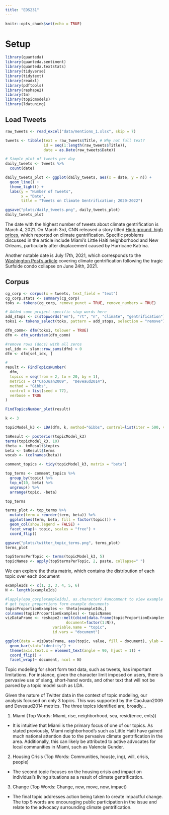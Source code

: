 ```yaml
---
title: "EDS231"
---
```


```r
knitr::opts_chunk$set(echo = TRUE)
```

# Setup

```r
library(quanteda)
library(quanteda.sentiment)
library(quanteda.textstats)
library(tidyverse)
library(tidytext)
library(readxl)
library(pdftools)
library(reshape2)
library(tm)
library(topicmodels)
library(ldatuning)
```

## Load Tweets

```r
raw_tweets <- read_excel("data/mentions_1.xlsx", skip = 7)

tweets <- tibble(text = raw_tweets$Title, # Why not full text?
                 id = seq(1:length(raw_tweets$Title)),
                 date = as.Date(raw_tweets$Date))

# Simple plot of tweets per day
daily_tweets <- tweets %>%
  count(date) 

daily_tweets_plot <- ggplot(daily_tweets, aes(x = date, y = n)) +
  geom_line() +
  theme_light() +
  labs(y = "Number of Tweets",
       x = "Date",
       title = "Tweets on Climate Gentrification; 2020-2022")

ggsave("plots/daily_tweets.png", daily_tweets_plot)
daily_tweets_plot
```

The date with the highest number of tweets about climate gentrification is March 4, 2021. On March 3rd, CNN released a story titled [High ground, high prices](https://www.cnn.com/interactive/2021/03/us/climate-gentrification-cnnphotos-invs/), which reported on climate gentrification. Specific problems discussed in the article include Miami's Little Haiti neighborhood and New Orleans, particularly after displacement caused by Hurricane Katrina.

Another notable date is July 17th, 2021, which corresponds to the [Washington Post's article](https://www.washingtonpost.com/nation/2021/07/17/climate-gentrification-miami-condo-collapse/) covering climate gentrification following the tragic Surfside condo collapse on June 24th, 2021.

## Corpus

```r
cg_corp <- corpus(x = tweets, text_field = "text")
cg_corp.stats <- summary(cg_corp)
toks <- tokens(cg_corp, remove_punct = TRUE, remove_numbers = TRUE)

# Added some project-specific stop words here
add_stops <- c(stopwords("en"), "rt", "n", "climate", "gentrification")
toks1 <- tokens_select(toks, pattern = add_stops, selection = "remove")
```

```r
dfm_comm<- dfm(toks1, tolower = TRUE)
dfm <- dfm_wordstem(dfm_comm)

#remove rows (docs) with all zeros
sel_idx <- slam::row_sums(dfm) > 0 
dfm <- dfm[sel_idx, ]
```

```r
#
result <- FindTopicsNumber(
  dfm,
  topics = seq(from = 2, to = 20, by = 1),
  metrics = c("CaoJuan2009",  "Deveaud2014"),
  method = "Gibbs",
  control = list(seed = 77),
  verbose = TRUE
)

FindTopicsNumber_plot(result)
```

```r
k <- 3

topicModel_k3 <- LDA(dfm, k, method="Gibbs", control=list(iter = 500, verbose = 100))

tmResult <- posterior(topicModel_k3)
terms(topicModel_k3, 10)
theta <- tmResult$topics
beta <- tmResult$terms
vocab <- (colnames(beta))
```


```r
comment_topics <- tidy(topicModel_k3, matrix = "beta")

top_terms <- comment_topics %>%
  group_by(topic) %>%
  top_n(10, beta) %>%
  ungroup() %>%
  arrange(topic, -beta)

top_terms
```


```r
terms_plot <- top_terms %>%
  mutate(term = reorder(term, beta)) %>%
  ggplot(aes(term, beta, fill = factor(topic))) +
  geom_col(show.legend = FALSE) +
  facet_wrap(~ topic, scales = "free") +
  coord_flip()

ggsave("plots/twitter_topic_terms.png", terms_plot)
terms_plot
```

```r
top5termsPerTopic <- terms(topicModel_k3, 5)
topicNames <- apply(top5termsPerTopic, 2, paste, collapse=" ")
```

We can explore the theta matrix, which contains the distribution of each topic over each document

```r
exampleIds <- c(1, 2, 3, 4, 5, 6)
N <- length(exampleIds)

#lapply(epa_corp[exampleIds], as.character) #uncomment to view example text
# get topic proportions form example documents
topicProportionExamples <- theta[exampleIds,]
colnames(topicProportionExamples) <- topicNames
vizDataFrame <- reshape2::melt(cbind(data.frame(topicProportionExamples), 
                           document=factor(1:N)), 
                     variable.name = "topic", 
                     id.vars = "document")  

ggplot(data = vizDataFrame, aes(topic, value, fill = document), ylab = "proportion") +
  geom_bar(stat="identity") +
  theme(axis.text.x = element_text(angle = 90, hjust = 1)) +  
  coord_flip() +
  facet_wrap(~ document, ncol = N)
```

Topic modeling for short form text data, such as tweets, has important limitations. For instance, given the character limit imposed on users, there is pervasive use of slang, short-hand words, and other text that will not be parsed by a topic model such as LDA. 

Given the nature of Twitter data in the context of topic modeling, our analysis focused on only 3 topics. This was supported by the CaoJuan2009 and Deveaud2014 metrics. The three topics identified are, broadly...

1. Miami (Top Words: Miami, rise, neighborhood, sea, resid(ence, ents))

- It is intuitive that Miami is the primary focus of one of our topics. As stated previously, Miami neighborhood's such as Little Haiti have gained much national attention due to the pervasive climate gentrification in the area. Additionally, this can likely be attributed to active advocates for local communities in Miami, such as Valencia Gunder.

2. Housing Crisis (Top Words: Communities, hous(e, ing), will, crisis, people)

- The second topic focuses on the housing crisis and impact on individual's living situations as a result of climate gentrification.

3. Change (Top Words: Change, new, move, now, impact)

- The final topic addresses action being taken to create impactful change. The top 5 words are encouraging public participation in the issue and relate to the advocacy surrounding climate gentrification.
